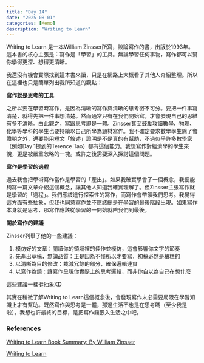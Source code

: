 ```yaml
---
title: "Day 14"
date: "2025-08-01"
categories: [Memo]
description: "Writing to Learn"
---
```


Writing to Learn 是一本William Zinsser所寫，談論寫作的書，出版於1993年。這本書的核心主張是：寫作是「學習」的工具。無論學習任何事物，寫作都可以幫你學得更深、想得更清晰。

我還沒有機會實際找到這本書來讀，只是在網路上大概看了其他人介紹整理。所以在這裡也只是簡單列出我所知道的觀點：

**寫作就是思考的工具**

之所以要在學習時寫作，是因為清晰的寫作與清晰的思考密不可分。要把一件事寫清楚，就得先把一件事想清楚。然而通常只有在我們開始寫，才會發現自己的思維有多不清晰。由此觀之，寫跟思考即是一體。Zinsser甚至鼓勵攻讀數學、物理、化學等學科的學生也要持續以自己所學為題材寫作。我不確定要求數學學生除了會證明之外，還要能用短文「敘述」證明是不是真的有幫助，不過似乎許多數學家（例如Day 1提到的Terence Tao）都有這個能力。我想寫作對經濟學的學生來說，更是被嚴重忽略的一塊。或許之後需要深入探討這個問題。

**寫作是學習的過程**

過去我會把學術寫作當作是學習的「產出」。如果我確實學會了一個概念，我便能夠寫一篇文章介紹這個概念，讓其他人知道我確實理解了。但Zinsser主張寫作就是學習的「過程」。我們應該進行探索性的寫作，而寫作會帶領我們思考。我覺得這方面有些抽象，但我也同意寫作並不應該總是在學習的最後階段出現。如果寫作本身就是思考，那寫作應該從學習的一開始就陪我們到最後。

**關於寫作的建議**

Zinsser列舉了他的一些建議：

1.  模仿好的文章：閱讀你的領域裡的佳作並模仿，這會影響你文字的節奏
2.  先產出草稿，無論品質：正是因為不懂所以才要寫，初稿必然是糟糕的
3.  以清晰為目的修改：裁減冗餘的部分，確保邏輯連貫
4.  以寫作為鏡：讓寫作呈現你實際上的思考邏輯，而非你自以為自己在想什麼

這些建議一樣挺抽象XD

其實在稍微了解Writing to Learn這個概念後，會發現寫作未必需要局限在學習知識上才有幫助。既然寫作與思考是一體，那過生活不也是在思考嗎（至少我是啦）。我想也許最終的目標，是把寫作鑲嵌入生活之中吧。

### References

[Writing to Learn Book Summary: By William Zinsser](https://medium.com/@sabaftsummaries/writing-to-learn-book-summary-by-william-zinsser-04598afd0324)

[Writing to Learn](https://sobrief.com/books/writing-to-learn)
